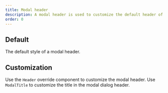 ```yaml
---
title: Modal header
description: A modal header is used to customize the default header of a modal dialog.
order: 0
---
```



## Default

The default style of a modal header.

<Example Component={ModalHeaderDefault} packageName="@atlaskit/modal" />

## Customization

Use the `Header` override component to customize the modal header.
Use `ModalTitle` to customize the title in the modal dialog header.

<Example Component={ModalHeaderCustom} packageName="@atlaskit/modal" />
